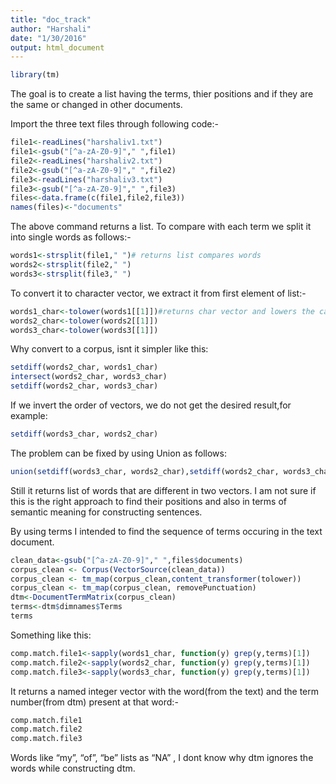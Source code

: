 ```yaml
---
title: "doc_track"
author: "Harshali"
date: "1/30/2016"
output: html_document
---
```

```r
library(tm)
```
The goal is to create a list having the terms, thier positions and if they are the same or changed in other documents.

Import the three text files through following code:-

```r
file1<-readLines("harshaliv1.txt")
file1<-gsub("[^a-zA-Z0-9]"," ",file1)
file2<-readLines("harshaliv2.txt")
file2<-gsub("[^a-zA-Z0-9]"," ",file2)
file3<-readLines("harshaliv3.txt")
file3<-gsub("[^a-zA-Z0-9]"," ",file3)
files<-data.frame(c(file1,file2,file3))
names(files)<-"documents"

```

The above command returns a list. To compare with each term we split it into single words as follows:-

```r

words1<-strsplit(file1," ")# returns list compares words
words2<-strsplit(file2," ")
words3<-strsplit(file3," ")

```

To convert it to character vector, we extract it from first element of list:-

```r
words1_char<-tolower(words1[[1]])#returns char vector and lowers the cases
words2_char<-tolower(words2[[1]])
words3_char<-tolower(words3[[1]])
```

Why convert to a corpus, isnt it simpler like this:

```r
setdiff(words2_char, words1_char)
intersect(words2_char, words3_char)
setdiff(words2_char, words3_char)
```

If we invert the order of vectors, we do not get the desired result,for example:
```r

setdiff(words3_char, words2_char)

```

The problem can be fixed by using Union as follows:

```r
union(setdiff(words3_char, words2_char),setdiff(words2_char, words3_char))
```

Still it returns list of words that are different in two vectors. 
I am not sure if this is the right approach to find their positions
and also in terms of semantic meaning for constructing sentences.

By using terms I intended to find the sequence of terms occuring in the text document.

```r
clean_data<-gsub("[^a-zA-Z0-9]"," ",files$documents)
corpus_clean <- Corpus(VectorSource(clean_data))
corpus_clean <- tm_map(corpus_clean,content_transformer(tolower)) 
corpus_clean <- tm_map(corpus_clean, removePunctuation) 
dtm<-DocumentTermMatrix(corpus_clean) 
terms<-dtm$dimnames$Terms
terms
```

Something like this:

```r
comp.match.file1<-sapply(words1_char, function(y) grep(y,terms)[1])
comp.match.file2<-sapply(words2_char, function(y) grep(y,terms)[1])
comp.match.file3<-sapply(words3_char, function(y) grep(y,terms)[1])
```

It returns a named integer vector with the word(from the text) and the term number(from dtm)
present at that word:-

```r
comp.match.file1
comp.match.file2
comp.match.file3

```

Words like "my", "of", "be" lists as "NA" , I dont know why dtm ignores the words while constructing dtm.
